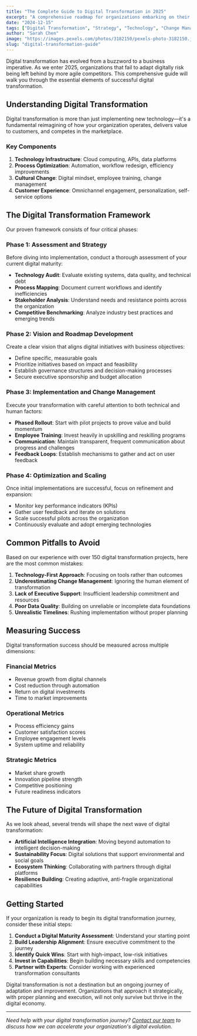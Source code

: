```yaml
---
title: "The Complete Guide to Digital Transformation in 2025"
excerpt: "A comprehensive roadmap for organizations embarking on their digital transformation journey, covering strategy, implementation, and measuring success."
date: "2024-12-15"
tags: ["Digital Transformation", "Strategy", "Technology", "Change Management"]
author: "Sarah Chen"
image: "https://images.pexels.com/photos/3182150/pexels-photo-3182150.jpeg?auto=compress&cs=tinysrgb&w=1200&h=630&fit=crop"
slug: "digital-transformation-guide"
---
```


Digital transformation has evolved from a buzzword to a business imperative. As we enter 2025, organizations that fail to adapt digitally risk being left behind by more agile competitors. This comprehensive guide will walk you through the essential elements of successful digital transformation.

## Understanding Digital Transformation

Digital transformation is more than just implementing new technology—it's a fundamental reimagining of how your organization operates, delivers value to customers, and competes in the marketplace.

### Key Components

1. **Technology Infrastructure**: Cloud computing, APIs, data platforms
2. **Process Optimization**: Automation, workflow redesign, efficiency improvements
3. **Cultural Change**: Digital mindset, employee training, change management
4. **Customer Experience**: Omnichannel engagement, personalization, self-service options

## The Digital Transformation Framework

Our proven framework consists of four critical phases:

### Phase 1: Assessment and Strategy

Before diving into implementation, conduct a thorough assessment of your current digital maturity:

- **Technology Audit**: Evaluate existing systems, data quality, and technical debt
- **Process Mapping**: Document current workflows and identify inefficiencies
- **Stakeholder Analysis**: Understand needs and resistance points across the organization
- **Competitive Benchmarking**: Analyze industry best practices and emerging trends

### Phase 2: Vision and Roadmap Development

Create a clear vision that aligns digital initiatives with business objectives:

- Define specific, measurable goals
- Prioritize initiatives based on impact and feasibility
- Establish governance structures and decision-making processes
- Secure executive sponsorship and budget allocation

### Phase 3: Implementation and Change Management

Execute your transformation with careful attention to both technical and human factors:

- **Phased Rollout**: Start with pilot projects to prove value and build momentum
- **Employee Training**: Invest heavily in upskilling and reskilling programs
- **Communication**: Maintain transparent, frequent communication about progress and challenges
- **Feedback Loops**: Establish mechanisms to gather and act on user feedback

### Phase 4: Optimization and Scaling

Once initial implementations are successful, focus on refinement and expansion:

- Monitor key performance indicators (KPIs)
- Gather user feedback and iterate on solutions
- Scale successful pilots across the organization
- Continuously evaluate and adopt emerging technologies

## Common Pitfalls to Avoid

Based on our experience with over 150 digital transformation projects, here are the most common mistakes:

1. **Technology-First Approach**: Focusing on tools rather than outcomes
2. **Underestimating Change Management**: Ignoring the human element of transformation
3. **Lack of Executive Support**: Insufficient leadership commitment and resources
4. **Poor Data Quality**: Building on unreliable or incomplete data foundations
5. **Unrealistic Timelines**: Rushing implementation without proper planning

## Measuring Success

Digital transformation success should be measured across multiple dimensions:

### Financial Metrics
- Revenue growth from digital channels
- Cost reduction through automation
- Return on digital investments
- Time to market improvements

### Operational Metrics
- Process efficiency gains
- Customer satisfaction scores
- Employee engagement levels
- System uptime and reliability

### Strategic Metrics
- Market share growth
- Innovation pipeline strength
- Competitive positioning
- Future readiness indicators

## The Future of Digital Transformation

As we look ahead, several trends will shape the next wave of digital transformation:

- **Artificial Intelligence Integration**: Moving beyond automation to intelligent decision-making
- **Sustainability Focus**: Digital solutions that support environmental and social goals
- **Ecosystem Thinking**: Collaborating with partners through digital platforms
- **Resilience Building**: Creating adaptive, anti-fragile organizational capabilities

## Getting Started

If your organization is ready to begin its digital transformation journey, consider these initial steps:

1. **Conduct a Digital Maturity Assessment**: Understand your starting point
2. **Build Leadership Alignment**: Ensure executive commitment to the journey
3. **Identify Quick Wins**: Start with high-impact, low-risk initiatives
4. **Invest in Capabilities**: Begin building necessary skills and competencies
5. **Partner with Experts**: Consider working with experienced transformation consultants

Digital transformation is not a destination but an ongoing journey of adaptation and improvement. Organizations that approach it strategically, with proper planning and execution, will not only survive but thrive in the digital economy.

---

*Need help with your digital transformation journey? [Contact our team](mailto:hello@blitz-insights.com) to discuss how we can accelerate your organization's digital evolution.*